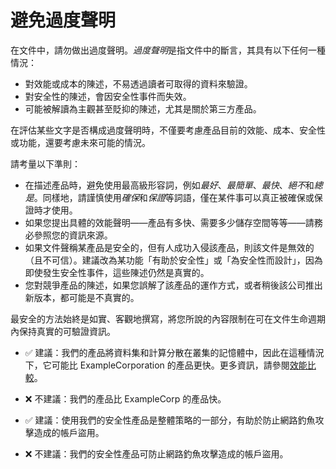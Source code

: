 # 避免過度聲明

在文件中，請勿做出過度聲明。*過度聲明*是指文件中的斷言，其具有以下任何一種情況：

-   對效能或成本的陳述，不易透過讀者可取得的資料來驗證。
-   對安全性的陳述，會因安全性事件而失效。
-   可能被解讀為主觀甚至貶抑的陳述，尤其是關於第三方產品。

在評估某些文字是否構成過度聲明時，不僅要考慮產品目前的效能、成本、安全性或功能，還要考慮未來可能的情況。

請考量以下準則：

-   在描述產品時，避免使用最高級形容詞，例如*最好*、*最簡單*、*最快*、*絕不*和*總是*。同樣地，請謹慎使用*確保*和*保證*等詞語，僅在某件事可以真正被確保或保證時才使用。
-   如果您提出具體的效能聲明——產品有多快、需要多少儲存空間等等——請務必參照您的資訊來源。
-   如果文件聲稱某產品是安全的，但有人成功入侵該產品，則該文件是無效的（且不可信）。建議改為某功能「有助於安全性」或「為安全性而設計」，因為即使發生安全性事件，這些陳述仍然是真實的。
-   您對競爭產品的陳述，如果您誤解了該產品的運作方式，或者稍後該公司推出新版本，都可能是不真實的。

最安全的方法始終是如實、客觀地撰寫，將您所說的內容限制在可在文件生命週期內保持真實的可驗證資訊。

-   ✅ 建議：我們的產品將資料集和計算分散在叢集的記憶體中，因此在這種情況下，它可能比 ExampleCorporation 的產品更快。更多資訊，請參閱[效能比較](https://www.google.com/)。

-   ❌ 不建議：我們的產品比 ExampleCorp 的產品快。

-   ✅ 建議：使用我們的安全性產品是整體策略的一部分，有助於防止網路釣魚攻擊造成的帳戶盜用。

-   ❌ 不建議：我們的安全性產品可防止網路釣魚攻擊造成的帳戶盜用。
